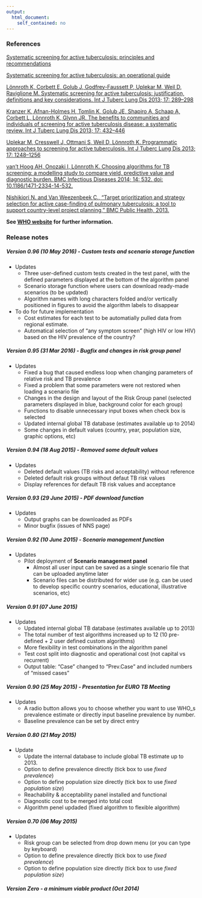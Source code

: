 ```yaml
---
output:
  html_document:
    self_contained: no
---
```

### References

<a href="http://www.who.int/tb/tbscreening/en/" target="_blank">Systematic screening for active tuberculosis: principles and recommendations</a>

<a href="http://www.who.int/tb/tbscreening/en/" target="_blank">Systematic screening for active tuberculosis: an operational guide</a>

<a href="http://www.ncbi.nlm.nih.gov/pubmed/23407219" target="_blank">Lönnroth K, Corbett E, Golub J, Godfrey-Faussett P, Uplekar M, Weil D, Raviglione M. Systematic screening for active tuberculosis: justification, definitions and key considerations. Int J Tuberc Lung Dis 2013; 17: 289–298</a>

<a href="http://www.ncbi.nlm.nih.gov/pubmed/23485377" target="_blank">Kranzer K, Afnan-Holmes H, Tomlin K, Golub JE, Shapiro A, Schaap A, Corbett L, Lönnroth K, Glynn JR. The benefits to communities and individuals of screening for active tuberculosis disease: a systematic review. Int J Tuberc Lung Dis 2013; 17: 432–446</a>

<a href="http://www.ncbi.nlm.nih.gov/pubmed/24025375" target="_blank">Uplekar M, Cresswell J, Ottmani S, Weil D, Lönnroth K. Programmatic approaches to screening for active tuberculosis. Int J Tuberc Lung Dis 2013; 17: 1248–1256</a>

<a href="http://www.biomedcentral.com/1471-2334/14/532" target="_blank">van't Hoog AH, Onozaki I, Lönnroth K. Choosing algorithms for TB screening: a modelling study to compare yield, predictive value and diagnostic burden. BMC Infectious Diseases 2014; 14: 532. doi: 10.1186/1471-2334-14-532.</a>

<a href="http://www.biomedcentral.com/1471-2458/13/97/comments" target="_blank">Nishikiori N. and Van Weezenbeek C., “Target prioritization and strategy selection for active case-finding of pulmonary tuberculosis: a tool to support country-level project planning,” BMC Public Health, 2013.</a>

<strong>See <a href="http://who.int/tb/tbscreening/en/" target="_blank">WHO website</a> for further information.</strong>


### Release notes
##### Version 0.96 (10 May 2016) - **Custom tests and scenario storage function**
* Updates
    + Three user-defined custom tests created in the test panel, with the defined parameters displayed at the bottom of the algorithm panel
    + Scenario storage function where users can download ready-made scenarios (to be updated)
    + Algorithm names with long characters folded and/or vertically positioned in figures to avoid the algorithm labels to disappear
* To do for future implementation
    + Cost estimates for each test to be automatially pulled data from regional estimate. 
    + Automatical selection of “any symptom screen” (high HIV or low HIV) based on the HIV prevalence of the country?
    
##### Version 0.95 (31 Mar 2016) - **Bugfix and changes in risk group panel**
* Updates
    + Fixed a bug that caused endless loop when changing parameters of relative risk and TB prevalence
    + Fixed a problem that some parameters were not restored when loading a scenario file
    + Changes in the design and layout of the Risk Group panel (selected parameters displayed in blue, background color for each group)
    + Functions to disable unnecessary input boxes when check box is selected
    + Updated internal global TB database (estimates available up to 2014)
    + Some changes in default values (country, year, population size, graphic options, etc)  

##### Version 0.94 (18 Aug 2015) - **Removed some default values**
* Updates
    + Deleted default values (TB risks and acceptability) without reference
    + Deleted default risk groups without defaut TB risk values
    + Display references for default TB risk values and acceptance
    
##### Version 0.93 (29 June 2015) - **PDF download function**
* Updates
    + Output graphs can be downloaded as PDFs
    + Minor bugfix (issues of NNS page)
    
##### Version 0.92 (10 June 2015) - **Scenario management function**
* Updates
    + Pilot deployment of **Scenario management panel**
       - Almost all user input can be saved as a single scenario file that can be uploaded anytime later
       - Scenario files can be distributed for wider use (e.g. can be used to develop specific country scenarios, educational, illustrative scenarios, etc)  
  
##### Version 0.91 (07 June 2015)
* Updates
    + Updated internal global TB database (estimates available up to 2013)
    + The total number of test algorithms increased up to 12 (10 pre-defined + 2 user defined custom algorithms)  
    + More flexibility in test combinations in the algorithm panel  
    + Test cost split into diagnostic and operational cost (not capital vs recurrent)
    + Output table: "Case" changed to "Prev.Case" and included numbers of "missed cases"
  
##### Version 0.90 (25 May 2015) - Presentation for EURO TB Meeting
* Updates
     * A radio button allows you to choose whether you want to use WHO_s prevalence estimate or directly input baseline prevalence by number. 
     * Baseline prevalence can be set by direct entry 

##### Version 0.80 (21 May 2015)
* Update 
     * Update the internal database to include global TB estimate up to 2013. 
     * Option to define prevalence directly (tick box to use _fixed prevalence_)
     * Option to define population size directly (tick box to use _fixed population size_)
     * Reachability & acceptability panel installed and functional
     * Diagnostic cost to be merged into total cost
     * Algorithm penel updaded (fixed algorithm to flexible algorithm)

##### Version 0.70 (06 May 2015)
* Updates
     * Risk group can be selected from drop down menu (or you can type by keyboard) 
     * Option to define prevalence directly (tick box to use _fixed prevalence_)
     * Option to define population size directly (tick box to use _fixed population size_)

##### Version Zero - a minimum viable product (Oct 2014)
  
  
  
  


